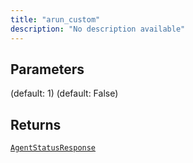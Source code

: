 ```yaml
---
title: "arun_custom"
description: "No description available"
---
```





## Parameters

<ParamField path="request" type="BaseModel">

</ParamField>

<ParamField path="parallel_attempts" type="int">
   (default: 1)
</ParamField>

<ParamField path="viewer" type="bool">
   (default: False)
</ParamField>

## Returns

[`AgentStatusResponse`](/sdk-reference/misc/agentstatusresponse)

